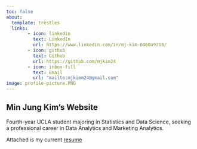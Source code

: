```yaml
---
toc: false
about:
  template: trestles
  links: 
        - icon: linkedin
          text: LinkedIn
          url: https://www.linkedin.com/in/mj-kim-0460a9218/
        - icon: github
          text: Github
          url: https://github.com/mjkim24
        - icon: inbox-fill
          text: Email
          url: "mailto:mjkimm24@gmail.com"
image: profile-picture.PNG
---
```


## Min Jung Kim's Website

Fourth-year UCLA student majoring in Statistics and Data Science, seeking a professional career in Data Analytics and Marketing Analytics. 

Attached is my current [resume](/docs/Resume/Newest Resume.pdf "Resume")


